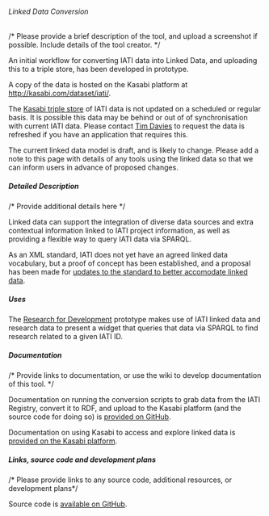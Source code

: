 ====== Linked Data Conversion ======
/* Please provide a brief description of the tool, and upload a screenshot if possible. Include details of the tool creator. */

An initial workflow for converting IATI data into Linked Data, and uploading this to a triple store, has been developed in prototype. 

A copy of the data is hosted on the Kasabi platform at [[http://kasabi.com/dataset/iati/]].

<note warning>
The [[http://kasabi.com/dataset/iati/|Kasabi triple store]] of IATI data is not updated on a scheduled or regular basis. It is possible this data may be behind or out of of synchronisation with current IATI data. Please contact [[community:user:timdavies|Tim Davies]] to request the data is refreshed if you have an application that requires this. 
</note>

<note important>
The current linked data model is draft, and is likely to change.  Please add a note to this page with details of any tools using the linked data so that we can inform users in advance of proposed changes. 
</note>

===== Detailed Description =====
/* Provide additional details here */

Linked data can support the integration of diverse data sources and extra contextual information linked to IATI project information, as well as providing a flexible way to query IATI data via SPARQL. 

As an XML standard, IATI does not yet have an agreed linked data vocabulary, but a proof of concept has been established, and a proposal has been made for [[http://support.iatistandard.org/entries/21180347-linked-data|updates to the standard to better accomodate linked data]].

===== Uses =====

The [[http://r4d.herokuapp.com/|Research for Development]] prototype makes use of IATI linked data and research data to present a widget that queries that data via SPARQL to find research related to a given IATI ID. 

===== Documentation =====
/* Provide links to documentation, or use the wiki to develop documentation of this tool. */

Documentation on running the conversion scripts to grab data from the IATI Registry, convert it to RDF, and upload to the Kasabi platform (and the source code for doing so) is [[https://github.com/practicalparticipation/International-Development-Linked-Data-Tools-|provided on GitHub]].

Documentation on using Kasabi to access and explore linked data is [[http://kasabi.com/doc/developer-guide|provided on the Kasabi platform]]. 

===== Links, source code and development plans =====
/* Please provide links to any source code, additional resources, or development plans*/

Source code is [[https://github.com/practicalparticipation/International-Development-Linked-Data-Tools-|available on GitHub]].